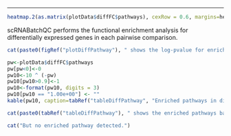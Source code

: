 
<hr>

```r
heatmap.2(as.matrix(plotData$diffFC$pathways), cexRow = 0.6, margins=heatmapMargins, keysize=heatmapKeysize, col=heatmapPathwayColors)
```

scRNABatchQC performs the functional enrichment analysis for differentially expressed genes in each pairwise comparison. 

```r
cat(paste0(figRef("plotDiffPathway"), " shows the log-pvalue for enriched pathways in each pairwise comparison. <hr>"))
```

```r
pw<-plotData$diffFC$pathways
pw[pw<0]<-0
pw10<-10 ^ (-pw)
pw10[pw10>0.9]<-1
pw10<-format(pw10, digits = 3)
pw10[pw10 == "1.00e+00"] <- ""
kable(pw10, caption=tabRef("tableDiffPathway", "Enriched pathways in differentially expressed genes"))
```

```r
cat(paste0(tabRef("tableDiffPathway"), " shows the enriched pathways based on differentially expressed genes between experiments."))
```

```r
cat("But no enriched pathway detected.")
```

